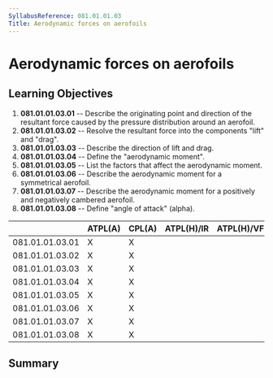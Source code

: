 ```yaml
---
SyllabusReference: 081.01.01.03
Title: Aerodynamic forces on aerofoils
---
```


# Aerodynamic forces on aerofoils

## Learning Objectives

1.  **081.01.01.03.01** -- Describe the originating point and direction of the
    resultant force caused by the pressure distribution around an aerofoil.
2.  **081.01.01.03.02** -- Resolve the resultant force into the components
    "lift" and "drag".
3.  **081.01.01.03.03** -- Describe the direction of lift and drag.
4.  **081.01.01.03.04** -- Define the "aerodynamic moment".
5.  **081.01.01.03.05** -- List the factors that affect the aerodynamic moment.
6.  **081.01.01.03.06** -- Describe the aerodynamic moment for a symmetrical
    aerofoil.
7.  **081.01.01.03.07** -- Describe the aerodynamic moment for a positively and
    negatively cambered aerofoil.
8.  **081.01.01.03.08** -- Define "angle of attack" (alpha).

|                 | ATPL(A) | CPL(A) | ATPL(H)/IR | ATPL(H)/VFR | CPL(H) | IR  | CBIR(A) |
| --------------- | ------- | ------ | ---------- | ----------- | ------ | --- | ------- |
| 081.01.01.03.01 | X       | X      |            |             |        |     |         |
| 081.01.01.03.02 | X       | X      |            |             |        |     |         |
| 081.01.01.03.03 | X       | X      |            |             |        |     |         |
| 081.01.01.03.04 | X       | X      |            |             |        |     |         |
| 081.01.01.03.05 | X       | X      |            |             |        |     |         |
| 081.01.01.03.06 | X       | X      |            |             |        |     |         |
| 081.01.01.03.07 | X       | X      |            |             |        |     |         |
| 081.01.01.03.08 | X       | X      |            |             |        |     |         |

## Summary
